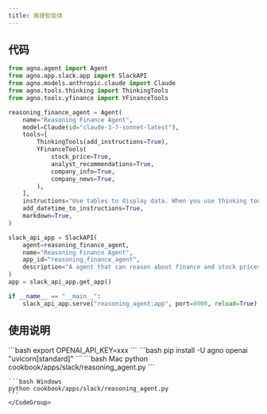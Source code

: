 ```yaml
---
title: 推理智能体
---
```

## 代码

```python cookbook/apps/slack/reasoning_agent.py
from agno.agent import Agent
from agno.app.slack.app import SlackAPI
from agno.models.anthropic.claude import Claude
from agno.tools.thinking import ThinkingTools
from agno.tools.yfinance import YFinanceTools

reasoning_finance_agent = Agent(
    name="Reasoning Finance Agent",
    model=Claude(id="claude-3-7-sonnet-latest"),
    tools=[
        ThinkingTools(add_instructions=True),
        YFinanceTools(
            stock_price=True,
            analyst_recommendations=True,
            company_info=True,
            company_news=True,
        ),
    ],
    instructions="Use tables to display data. When you use thinking tools, keep the thinking brief.",
    add_datetime_to_instructions=True,
    markdown=True,
)

slack_api_app = SlackAPI(
    agent=reasoning_finance_agent,
    name="Reasoning Finance Agent",
    app_id="reasoning_finance_agent",
    description="A agent that can reason about finance and stock prices.",
)
app = slack_api_app.get_app()

if __name__ == "__main__":
    slack_api_app.serve("reasoning_agent:app", port=8000, reload=True)


```

## 使用说明

<Steps>
  <Snippet file="create-venv-step.mdx" />

  <Step title="设置您的API密钥">
    ```bash
    export OPENAI_API_KEY=xxx
    ```
  </Step>

  <Step title="安装库">
    ```bash
    pip install -U agno openai "uvicorn[standard]"
    ```
  </Step>

  <Step title="运行智能体">
    <CodeGroup>
    ```bash Mac
    python cookbook/apps/slack/reasoning_agent.py
    ```

    ```bash Windows
    python cookbook/apps/slack/reasoning_agent.py
    ```
    </CodeGroup>
  </Step>
</Steps>